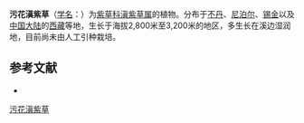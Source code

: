 {{Speciesbox
| name = 污花滇紫草
| status = 
| status_system = 
| image =
| genus = Onosma
| species = emodi
| authority = Wall.
}}

'''污花滇紫草'''（[[学名|学名]]：{{lang|la|''Onosma emodi''}}）为[[紫草科|紫草科]][[滇紫草属|滇紫草属]]的植物。分布于[[不丹|不丹]]、[[尼泊尔|尼泊尔]]、[[锡金|锡金]]以及[[中国大陆|中国大陆]]的[[西藏|西藏]]等地，生长于海拔2,800米至3,200米的地区，多生长在溪边湿润地，目前尚未由人工引种栽培。

== 参考文献 ==
<div class="references-small">
* {{cite web| url =http://www.bioinfo.cn/db05/KmzwSpecies.php?action=view&id=30762| title =污花滇紫草| work =《中国高等植物数据库全库》| publisher =中国科学院微生物研究所| author =昆明植物研究所| accessdate =2009-02-26| deadurl =yes| archiveurl =https://web.archive.org/web/20160305040651/http://www.bioinfo.cn/db05/KmzwSpecies.php?action=view&id=30762| archivedate =2016-03-05}}
</div>
{{Taxonbar|from=Q15232865}}

[[Category:滇紫草属|污花滇紫草]]


{{植物小作品}}